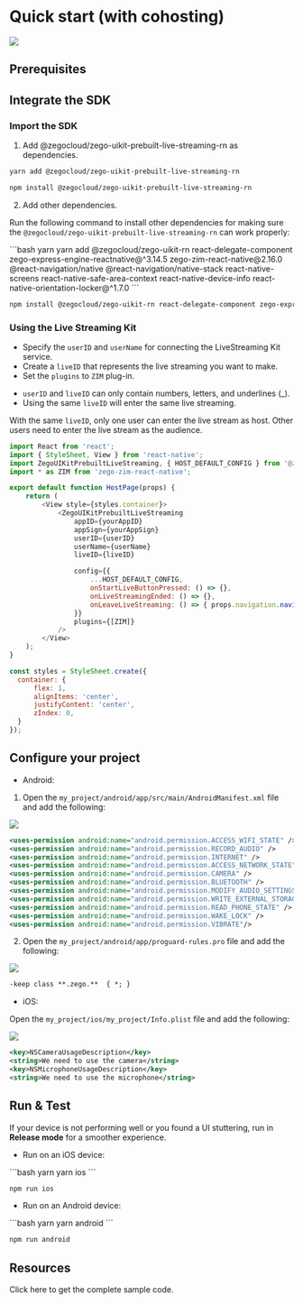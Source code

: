 
# Quick start (with cohosting)

<Frame width="auto" height="auto" caption="">
  <img src="https://doc-media.zego.im/sdk-doc/Pics/ZegoUIKit/Flutter/live_with_cohosting2.gif" />
</Frame>


## Prerequisites

<UIKitInvitationPrerequisitesZIMSignaling/>

## Integrate the SDK

### Import the SDK

1. Add @zegocloud/zego-uikit-prebuilt-live-streaming-rn as dependencies.

<CodeGroup>

```bash yarn
yarn add @zegocloud/zego-uikit-prebuilt-live-streaming-rn 
```

```bash npm
npm install @zegocloud/zego-uikit-prebuilt-live-streaming-rn 
```
</CodeGroup>

2. Add other dependencies.

Run the following command to install other dependencies for making sure the `@zegocloud/zego-uikit-prebuilt-live-streaming-rn` can work properly:

<CodeGroup>
```bash yarn
yarn add @zegocloud/zego-uikit-rn react-delegate-component zego-express-engine-reactnative@^3.14.5 zego-zim-react-native@2.16.0 @react-navigation/native @react-navigation/native-stack react-native-screens react-native-safe-area-context react-native-device-info react-native-orientation-locker@^1.7.0
```

```bash npm
npm install @zegocloud/zego-uikit-rn react-delegate-component zego-express-engine-reactnative@^3.14.5 zego-zim-react-native@2.16.0 @react-navigation/native @react-navigation/native-stack react-native-screens react-native-safe-area-context react-native-device-info react-native-orientation-locker@^1.7.0
```
</CodeGroup>


### Using the Live Streaming Kit

- Specify the `userID` and `userName` for connecting the LiveStreaming Kit service. 
- Create a `liveID` that represents the live streaming you want to make. 
- Set the `plugins` to `ZIM` plug-in.

<Note title="Note">

- `userID` and `liveID` can only contain numbers, letters, and underlines (_). 
- Using the same `liveID` will enter the same live streaming.
</Note>

<Warning title="Warning">

With the same `liveID`, only one user can enter the live stream as host. Other users need to enter the live stream as the audience.
</Warning>


```js HostPage.js {3-4,9-23}
import React from 'react';
import { StyleSheet, View } from 'react-native';
import ZegoUIKitPrebuiltLiveStreaming, { HOST_DEFAULT_CONFIG } from '@zegocloud/zego-uikit-prebuilt-live-streaming-rn';
import * as ZIM from 'zego-zim-react-native';

export default function HostPage(props) {
    return (
        <View style={styles.container}>
            <ZegoUIKitPrebuiltLiveStreaming
                appID={yourAppID}
                appSign={yourAppSign}
                userID={userID}
                userName={userName}
                liveID={liveID}

                config={{
                    ...HOST_DEFAULT_CONFIG,
                    onStartLiveButtonPressed: () => {},
                    onLiveStreamingEnded: () => {},
                    onLeaveLiveStreaming: () => { props.navigation.navigate('HomePage') },
                }}
                plugins={[ZIM]}
            />
        </View>
    );
}

const styles = StyleSheet.create({
  container: {
      flex: 1,
      alignItems: 'center',
      justifyContent: 'center',
      zIndex: 0,
  }
});
```


## Configure your project

- Android: 

1. Open the `my_project/android/app/src/main/AndroidManifest.xml` file and add the following:

<Frame width="500" height="auto" caption="">
  <img src="https://doc-media.zego.im/sdk-doc/Pics/ZegoUIKit/RN/PrebuiltCall/android_config.gif" />
</Frame>

```xml
<uses-permission android:name="android.permission.ACCESS_WIFI_STATE" />
<uses-permission android:name="android.permission.RECORD_AUDIO" />
<uses-permission android:name="android.permission.INTERNET" />
<uses-permission android:name="android.permission.ACCESS_NETWORK_STATE" />
<uses-permission android:name="android.permission.CAMERA" />
<uses-permission android:name="android.permission.BLUETOOTH" />
<uses-permission android:name="android.permission.MODIFY_AUDIO_SETTINGS" />
<uses-permission android:name="android.permission.WRITE_EXTERNAL_STORAGE" />
<uses-permission android:name="android.permission.READ_PHONE_STATE" />
<uses-permission android:name="android.permission.WAKE_LOCK" />
<uses-permission android:name="android.permission.VIBRATE"/>
```

2. Open the `my_project/android/app/proguard-rules.pro` file and add the following:

<Frame width="500" height="auto" caption="">
  <img src="https://doc-media.zego.im/sdk-doc/Pics/ZegoUIKit/RN/PrebuiltCall/proguard_rules_config.jpg" />
</Frame>

```xml
-keep class **.zego.**  { *; }
```

- iOS:

Open the `my_project/ios/my_project/Info.plist` file and add the following:

<Frame width="500" height="auto" caption="">
  <img src="https://doc-media.zego.im/sdk-doc/Pics/ZegoUIKit/RN/PrebuiltCall/ios_config.gif" />
</Frame>

```xml
<key>NSCameraUsageDescription</key>
<string>We need to use the camera</string>
<key>NSMicrophoneUsageDescription</key>
<string>We need to use the microphone</string>
```

## Run & Test

<Note title="Note">

If your device is not performing well or you found a UI stuttering, run in **Release mode** for a smoother experience.
</Note>

- Run on an iOS device:

<CodeGroup>
```bash yarn
yarn ios
```

```bash npm
npm run ios
```
</CodeGroup>

- Run on an Android device:

<CodeGroup>
```bash yarn
yarn android
```

```bash npm
npm run android
```
</CodeGroup>


## Resources

<CardGroup cols={2}>
  <Card title="Sample code" href="https://github.com/ZEGOCLOUD/zego_uikit_prebuilt_live_streaming_example_rn" target="_blank">
    Click here to get the complete sample code.
  </Card>
</CardGroup>
